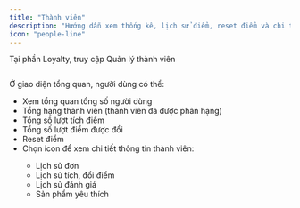 ```yaml
---
title: "Thành viên"
description: "Hướng dẫn xem thống kê, lịch sử điểm, reset điểm và chi tiết thành viên."
icon: "people-line"
---
```


Tại phần Loyalty, truy cập Quản lý thành viên

<Frame caption="">
  <img
    src="https://aimini-upload.sgp1.digitaloceanspaces.com/image666_937ac51abe.png"
    alt=""
    style={{
      borderRadius: "0.5rem",
      width: "100%",
      height: "auto",
      objectFit: "cover",
      objectPosition: "0 -35px" 
    }}
  />
</Frame>

Ở giao diện tổng quan, người dùng có thể:

- Xem tổng quan tổng số người dùng 
- Tổng hạng thành viên (thành viên đã được phân hạng)
- Tổng số lượt tích điểm
- Tổng số lượt điểm được đổi
- Reset điểm
- Chọn icon <Icon icon="eye" size={15} /> để xem chi tiết thông tin thành viên:
  - Lịch sử đơn
  - Lịch sử tích, đổi điểm
  - Lịch sử đánh giá
  - Sản phẩm yêu thích

<Frame caption="">
  <img
    src="https://aimini-upload.sgp1.digitaloceanspaces.com/image667_f0e921d843.png"
    alt=""
    style={{
      borderRadius: "0.5rem",
      width: "100%",
      height: "auto",
      objectFit: "cover",
      objectPosition: "0 -35px" 
    }}
  />
</Frame>